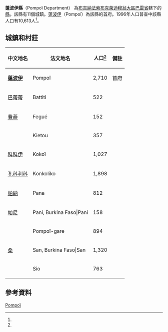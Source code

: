 {{Infobox settlement
|name = 蓬波伊縣
|settlement_type = [[巴雷省|巴雷省]][[縣_(布基納法索)|縣份]]
|native_name = Pompoï Department
|nickname = 
|image_skyline = 
|image_size = 
|image_caption =
|image_flag = 
|image_seal = 
|seal_size =
|image_map = 
|map_caption = 
|pushpin_map = Burkina Faso
|pushpin_map_caption = 
|coordinates_region = 
|subdivision_type = 國家
|subdivision_name = {{flag|Burkina Faso}}
|subdivision_type1 = 大區
|subdivision_name1 = [[布克萊迪穆翁大區|布克萊迪穆翁大區]]
|subdivision_type2 = [[布吉納法索行政區劃|省]]
|subdivision_name2 = [[巴雷省|巴雷省]]
|subdivision_type3 = 首府
|subdivision_name3 = [[蓬波伊|蓬波伊]]
|leader_title = 
|leader_name = 
|established_title = 
|established_date = 
|area_total_km2 = 
|population_as_of = 1996
|population_footnotes =<ref name=IC>[http://www.inforoute-communale.gov.bf/list_vill/bm.htm Burkinabé government inforoute communale] {{webarchive|url=https://web.archive.org/web/20080124133758/http://www.inforoute-communale.gov.bf/list_vill/bm.htm |date=2008-01-24 }}</ref>
|population_total = 10,613
|population_density_km2 =
|population_blank1_title = 民族
|population_blank1 = 
|timezone =GMT
|coordinates_display = inline,title
|utc_offset = +0
|latd=11
|latm=52
|lats=00
|latNS=N
|longd=3
|longm=14
|longs=00
|longEW=W
|website = 
}}

'''蓬波伊縣'''（Pompoï Department） 為[[布吉納法索|布吉納法索]][[布克萊迪穆翁大區|布克萊迪穆翁大區]][[巴雷省|巴雷省]]轄下的[[縣_(布吉納法索)|縣]]。該縣有11個城鎮。[[蓬波伊|蓬波伊]]（Pompoï）為該縣的首府。1996年人口普查中該縣人口有10,613人<ref name=IC/>。

==城鎮和村莊==
{| class="wikitable sortable" style="text-align: center"
|- bgcolor=#EEEEEE
! 中文地名
! 法文地名
! 人口<ref name=IC/>
! 備註
|-
| '''[[蓬波伊|蓬波伊]]'''
| Pompoï
| 2,710
| 首府
|-
| [[巴蒂蒂|巴蒂蒂]]
| Battiti
| 522
| 
|-
| [[費蓋|費蓋]]
| Fegué
| 152
|
|-
| 
| Kietou
| 357
|
|-
| [[科科伊|科科伊]]
| Kokoï
| 1,027
|
|-
| [[孔科利科|孔科利科]]
| Konkoliko
| 1,898
|
|-
| [[帕納_(布吉納法索)|帕納]]
| Pana
| 812
|
|-
| [[帕尼_(布吉納法索)|帕尼]]
| Pani, Burkina Faso|Pani
| 158
|
|-
| 
| Pompoï-gare
| 894
|
|-
| [[桑_(布吉納法索)|桑]]
| San, Burkina Faso|San
| 1,320
|
|-
| 
| Sio
| 763
|
|}

==參考資料==
{{Reflist}}

{{巴雷省}}

[[Category:巴雷省縣份|Pompoï]]

{{BurkinaFaso-geo-stub}}